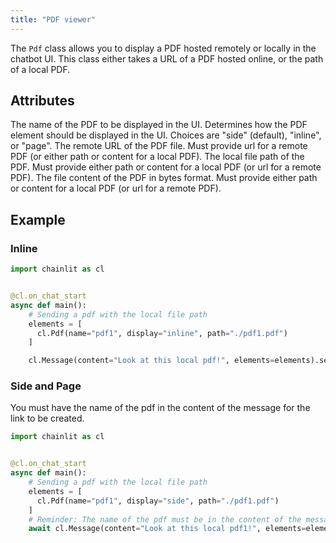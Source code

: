 ```yaml
---
title: "PDF viewer"
---
```


The `Pdf` class allows you to display a PDF hosted remotely or locally in the chatbot UI. This class either takes a URL of a PDF hosted online, or the path of a local PDF.

## Attributes

<ParamField path="name" type="str">
  The name of the PDF to be displayed in the UI.
</ParamField>

<ParamField path="display" type="ElementDisplay" optional>
  Determines how the PDF element should be displayed in the UI. Choices are
  "side" (default), "inline", or "page".
</ParamField>

<ParamField path="url" type="str">
  The remote URL of the PDF file. Must provide url for a remote PDF (or either
  path or content for a local PDF).
</ParamField>

<ParamField path="path" type="str" optional>
  The local file path of the PDF. Must provide either path or content for a
  local PDF (or url for a remote PDF).
</ParamField>

<ParamField path="content" type="bytes" optional>
  The file content of the PDF in bytes format. Must provide either path or
  content for a local PDF (or url for a remote PDF).
</ParamField>

## Example

### Inline
```python
import chainlit as cl


@cl.on_chat_start
async def main():
    # Sending a pdf with the local file path
    elements = [
      cl.Pdf(name="pdf1", display="inline", path="./pdf1.pdf")
    ]

    cl.Message(content="Look at this local pdf!", elements=elements).send()
```

### Side and Page
You must have the name of the pdf in the content of the message for the link to be created.

```python
import chainlit as cl


@cl.on_chat_start
async def main():
    # Sending a pdf with the local file path
    elements = [
      cl.Pdf(name="pdf1", display="side", path="./pdf1.pdf")
    ]
    # Reminder: The name of the pdf must be in the content of the message
    await cl.Message(content="Look at this local pdf1!", elements=elements).send()
```
